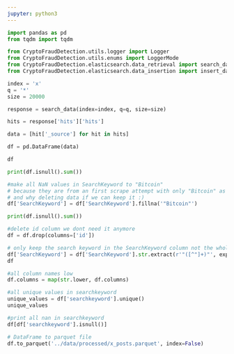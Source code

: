 ```yaml
---
jupyter: python3
---
```


```python
import pandas as pd
from tqdm import tqdm

from CryptoFraudDetection.utils.logger import Logger
from CryptoFraudDetection.utils.enums import LoggerMode
from CryptoFraudDetection.elasticsearch.data_retrieval import search_data
from CryptoFraudDetection.elasticsearch.data_insertion import insert_dataframe
```

```python
index = 'x'
q = '*'
size = 20000
```

```python
response = search_data(index=index, q=q, size=size)
```

```python
hits = response['hits']['hits']
```

```python
data = [hit['_source'] for hit in hits]
```

```python
df = pd.DataFrame(data)
```

```python
df
```

```python

print(df.isnull().sum())
```

```python
#make all NaN values in SearchKeyword to "Bitcoin" 
# because they are from an first scrape attempt with only "Bitcoin" as search keyword but there was no SearchKeyword Column in the data
# and why deleting data if we can keep it :)
df['SearchKeyword'] = df['SearchKeyword'].fillna('"Bitcoin"')
```

```python
print(df.isnull().sum())
```

```python
#delete id column we dont need it anymore
df = df.drop(columns=['id'])
```

```python
# only keep the search keyword in the SearchKeyword column not the whole search query
df['SearchKeyword'] = df['SearchKeyword'].str.extract(r'"([^"]+)"', expand=False)
df
```

```python
#all column names low
df.columns = map(str.lower, df.columns)

#all unique values in searchkeyword
unique_values = df['searchkeyword'].unique()
unique_values
```

```python
#print all nan in searchkeyword
df[df['searchkeyword'].isnull()]
```

```python

# DataFrame to parquet file
df.to_parquet('../data/processed/x_posts.parquet', index=False)
```


